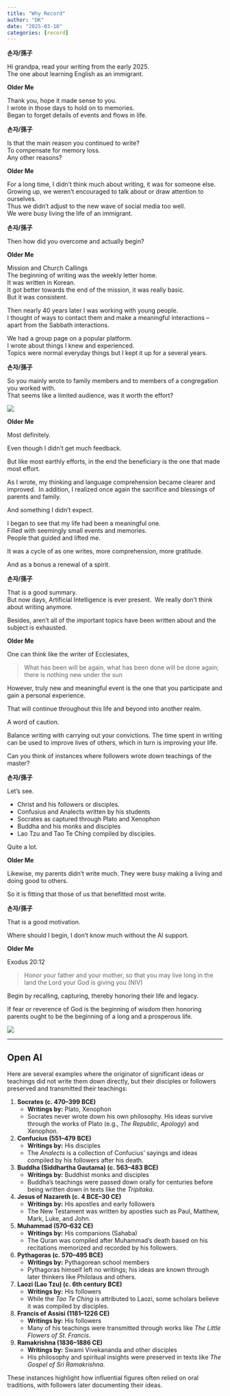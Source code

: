 ```yaml
---
title: "Why Record"
author: "DK"
date: "2025-03-10"
categories: [record]
---
```


**손자/孫子**

Hi grandpa, read your writing from the early 2025.\
The one about learning English as an immigrant.

**Older Me**

Thank you, hope it made sense to you.\
I wrote in those days to hold on to memories.\
Began to forget details of events and flows in life.

**손자/孫子**

Is that the main reason you continued to write?\
To compensate for memory loss.\
Any other reasons?

**Older Me**

For a long time, I didn't think much about writing, it was for someone else.\
Growing up, we weren't encouraged to talk about or draw attention to ourselves.\
Thus we didn't adjust to the new wave of social media too well.\
We were busy living the life of an immigrant.

**손자/孫子**

Then how did you overcome and actually begin?

**Older Me**

Mission and Church Callings\
The beginning of writing was the weekly letter home.\
It was written in Korean.\
It got better towards the end of the mission, it was really basic.\
But it was consistent.

Then nearly 40 years later I was working with young people.\
I thought of ways to contact them and make a meaningful interactions -- apart from the Sabbath interactions.

We had a group page on a popular platform.\
I wrote about things I knew and experienced.\
Topics were normal everyday things but I kept it up for a several years.

**손자/孫子**

So you mainly wrote to family members and to members of a congregation you worked with.\
That seems like a limited audience, was it worth the effort?

![](images/DSC_9174%20Copy%20Copy.JPG)

**Older Me**

Most definitely.

Even though I didn't get much feedback.

But like most earthly efforts, in the end the beneficiary is the one that made most effort.

As I wrote, my thinking and language comprehension became clearer and improved.  In addition, I realized once again the sacrifice and blessings of parents and family.

And something I didn't expect.

I began to see that my life had been a meaningful one.\
Filled with seemingly small events and memories.\
People that guided and lifted me.

It was a cycle of as one writes, more comprehension, more gratitude.

And as a bonus a renewal of a spirit.

**손자/孫子**

That is a good summary.\
But now days, Artificial Intelligence is ever present.  We really don't think about writing anymore.

Besides, aren't all of the important topics have been written about and the subject is exhausted.

**Older Me**

One can think like the writer of Ecclesiates,

> What has been will be again, what has been done will be done again; there is nothing new under the sun

However, truly new and meaningful event is the one that you participate and gain a personal experience.

That will continue throughout this life and beyond into another realm.

A word of caution.

Balance writing with carrying out your convictions.
The time spent in writing can be used to improve lives of others, which in turn is improving your life.

Can you think of instances where followers wrote down teachings of the master?

**손자/孫子**

Let's see.  

- Christ and his followers or disciples.
- Confusius and Analects written by his students
- Socrates as captured through Plato and Xenophon
- Buddha and his monks and disciples
- Lao Tzu and Tao Te Ching compiled by disciples.

Quite a lot.

**Older Me**

Likewise, my parents didn't write much.
They were busy making a living and doing good to others.

So it is fitting that those of us that benefitted most write.

**손자/孫子**

That is a good motivation.

Where should I begin, I don't know much without the AI support.

**Older Me**

Exodus 20:12

> Honor your father and your mother, so that you may live long in the land the Lord your God is giving you (NIV)

Begin by recalling, capturing, thereby honoring their life and legacy.

If fear or reverence of God is the beginning of wisdom then honoring parents ought to be the beginning of a long and a prosperous life.

![](images/20250312_174700~2.jpg)


---

## Open AI

Here are several examples where the originator of significant ideas or teachings did not write them down directly, but their disciples or followers preserved and transmitted their teachings:

1. **Socrates (c. 470–399 BCE)**  
   - **Writings by:** Plato, Xenophon  
   - Socrates never wrote down his own philosophy. His ideas survive through the works of Plato (e.g., *The Republic*, *Apology*) and Xenophon.

2. **Confucius (551–479 BCE)**  
   - **Writings by:** His disciples  
   - The *Analects* is a collection of Confucius' sayings and ideas compiled by his followers after his death.

3. **Buddha (Siddhartha Gautama) (c. 563–483 BCE)**  
   - **Writings by:** Buddhist monks and disciples  
   - Buddha's teachings were passed down orally for centuries before being written down in texts like the *Tripitaka*.

4. **Jesus of Nazareth (c. 4 BCE–30 CE)**  
   - **Writings by:** His apostles and early followers  
   - The New Testament was written by apostles such as Paul, Matthew, Mark, Luke, and John.

5. **Muhammad (570–632 CE)**  
   - **Writings by:** His companions (Sahaba)  
   - The Quran was compiled after Muhammad’s death based on his recitations memorized and recorded by his followers.

6. **Pythagoras (c. 570–495 BCE)**  
   - **Writings by:** Pythagorean school members  
   - Pythagoras himself left no writings; his ideas are known through later thinkers like Philolaus and others.

7. **Laozi (Lao Tzu) (c. 6th century BCE)**  
   - **Writings by:** His followers  
   - While the *Tao Te Ching* is attributed to Laozi, some scholars believe it was compiled by disciples.

8. **Francis of Assisi (1181–1226 CE)**  
   - **Writings by:** His followers  
   - Many of his teachings were transmitted through works like *The Little Flowers of St. Francis*.

9. **Ramakrishna (1836–1886 CE)**  
   - **Writings by:** Swami Vivekananda and other disciples  
   - His philosophy and spiritual insights were preserved in texts like *The Gospel of Sri Ramakrishna*.

These instances highlight how influential figures often relied on oral traditions, with followers later documenting their ideas.
